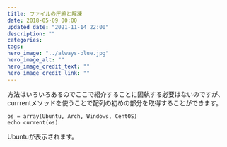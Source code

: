 ```yaml
---
title: ファイルの圧縮と解凍
date: 2018-05-09 00:00
updated_date: "2021-11-14 22:00"
description: ""
categories:
tags:
hero_image: "../always-blue.jpg"
hero_image_alt: ""
hero_image_credit_text: ""
hero_image_credit_link: ""
---
```

方法はいろいろあるのでここで紹介することに固執する必要はないのですが、currrentメソッドを使うことで配列の初めの部分を取得することができます。

```
os = array(Ubuntu, Arch, Windows, CentOS)
echo current(os)
```

Ubuntuが表示されます。